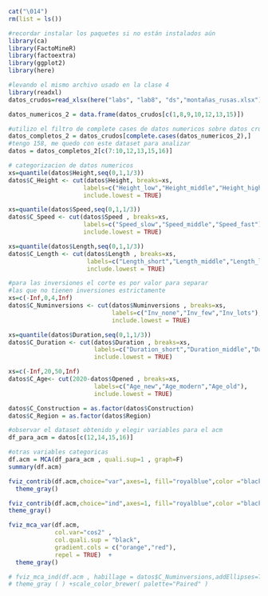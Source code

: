 ```{r setup, include=FALSE}
cat("\014")
rm(list = ls())
```

```{r include=FALSE}
#recordar instalar los paquetes si no están instalados aún
library(ca)
library(FactoMineR)
library(factoextra)
library(ggplot2)
library(here)
```

```{r echo=TRUE}
#levando el mismo archivo usado en la clase 4
library(readxl)
datos_crudos=read_xlsx(here("labs", "lab8", "ds","montañas_rusas.xlsx"),sheet = 1)

datos_numericos_2 = data.frame(datos_crudos[c(1,8,9,10,12,13,15)])

#utilizo el filtro de complete cases de datos numericos sobre datos crudos
datos_completos_2 = datos_crudos[complete.cases(datos_numericos_2),]
#tengo 158, me quedo con este dataset para analizar
datos = datos_completos_2[c(7:10,12,13,15,16)]
```

```{r echo=TRUE}
# categorizacion de datos numericos
xs=quantile(datos$Height,seq(0,1,1/3))
datos$C_Height <- cut(datos$Height, breaks=xs,
                     labels=c("Height_low","Height_middle","Height_high"),
                     include.lowest = TRUE)

xs=quantile(datos$Speed,seq(0,1,1/3))
datos$C_Speed <- cut(datos$Speed , breaks=xs,
                     labels=c("Speed_slow","Speed_middle","Speed_fast"),
                     include.lowest = TRUE)

xs=quantile(datos$Length,seq(0,1,1/3))
datos$C_Length <- cut(datos$Length , breaks=xs,
                      labels=c("Length_short","Length_middle","Length_long"),
                      include.lowest = TRUE)

#para las inversiones el corte es por valor para separar
#las que no tienen inversiones estrictamente
xs=c(-Inf,0,4,Inf)
datos$C_Numinversions <- cut(datos$Numinversions , breaks=xs,
                             labels=c("Inv_none","Inv_few","Inv_lots"),
                             include.lowest = TRUE)

xs=quantile(datos$Duration,seq(0,1,1/3))
datos$C_Duration <- cut(datos$Duration , breaks=xs,
                        labels=c("Duration_short","Duration_middle","Duration_long"),
                        include.lowest = TRUE)

xs=c(-Inf,20,50,Inf)
datos$C_Age<- cut(2020-datos$Opened , breaks=xs,
                        labels=c("Age_new","Age_modern","Age_old"),
                        include.lowest = TRUE)

datos$C_Construction = as.factor(datos$Construction)
datos$C_Region = as.factor(datos$Region)

#observar el dataset obtenido y elegir variables para el acm
df_para_acm = datos[c(12,14,15,16)]

```

```{r echo=TRUE}
#otras variables categoricas
df.acm = MCA(df_para_acm , quali.sup=1 , graph=F)
summary(df.acm)
```

```{r echo=TRUE}
fviz_contrib(df.acm,choice="var",axes=1, fill="royalblue",color ="black")+
  theme_gray()

```

```{r echo=TRUE}
fviz_contrib(df.acm,choice="ind",axes=1, fill="royalblue",color ="black")+
theme_gray()

```

```{r echo=TRUE}
fviz_mca_var(df.acm,
             col.var="cos2" ,
             col.quali.sup = "black",
             gradient.cols = c("orange","red"),
             repel = TRUE)  + 
  theme_gray()

```
```{r echo=TRUE}
# fviz_mca_ind(df.acm , habillage = datos$C_Numinversions,addEllipses=TRUE, repel=TRUE,legend.title ="" ) +
# theme_gray ( ) +scale_color_brewer( palette="Paired" )

```



```{r echo=TRUE}

```

```{r echo=TRUE}

```

```{r echo=TRUE}

```

```{r echo=TRUE}

```
